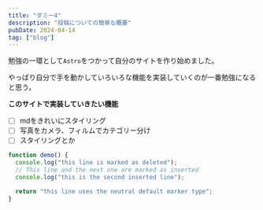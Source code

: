 ```yaml
---
title: "ダミー4"
description: "投稿についての簡単な概要"
pubDate: 2024-04-14
tag: ["blog"]
---
```


勉強の一環として`Astro`をつかって自分のサイトを作り始めました。

やっぱり自分で手を動かしていろいろな機能を実装していくのが一番勉強になると思う。

**このサイトで実装していきたい機能**

- [ ] mdをきれいにスタイリング
- [ ] 写真をカメラ、フィルムでカテゴリー分け
- [ ] スタイリングとか

```js title="line-markers.js" del={2} ins={3-4} {6}
function demo() {
  console.log("this line is marked as deleted");
  // This line and the next one are marked as inserted
  console.log("this is the second inserted line");

  return "this line uses the neutral default marker type";
}
```
